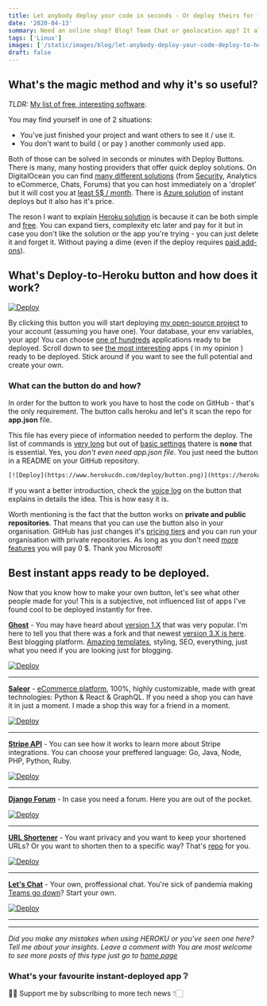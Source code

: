 ```yaml
---
title: Let anybody deploy your code in seconds - Or deploy theirs for free.
date: '2020-04-13'
summary: Need an online shop? Blog? Team Chat or geolocation app? It all exist already! A guide on 'Deploy-to-Heroku' button,
tags: ['Linux']
images: ['/static/images/blog/let-anybody-deploy-your-code-deploy-to-heroku-button/let-anybody-deploy-your-code-deploy-to-heroku-button.png']
draft: false
---
```


## What's the magic method and why it's so useful?

_TLDR:_ [My list of free, interesting software](#best-instant-apps-ready-to-be-deployed).

You may find yourself in one of 2 situations:

- You've just finished your project and want others to see it / use it.
- You don't want to build ( or pay ) another commonly used app.

Both of those can be solved in seconds or minutes with Deploy Buttons. There is many, many hosting providers that offer quick deploy solutions. On DigitalOcean you can find [many different solutions][1] (from [Security][0], Analytics to eCommerce, Chats, Forums) that you can host immediately on a 'droplet' but it will cost you at [least 5\$ / month][2]. There is [Azure solution][3] of instant deploys but it also has it's price.

The reson I want to explain [Heroku solution][7] is because it can be both simple and [free][5]. You can expand tiers, complexity etc later and pay for it but in case you don't like the solution or the app you're trying - you can just delete it and forget it. Without paying a dime (even if the deploy requires [paid add-ons][4]).

## What's Deploy-to-Heroku button and how does it work?

[![Deploy](https://www.herokucdn.com/deploy/button.svg)](https://heroku.com/deploy?template=https://github.com/PodcasterDJ/Podcaster)

By clicking this button you will start deploying [my open-source project][6] to your account (assuming you have one). Your database, your env variables, your app! You can choose [one of hundreds][7] applications ready to be deployed. Scroll down to see [the most interesting](#best-instant-apps-ready-to-be-deployed) apps ( in my opinion ) ready to be deployed. Stick around if you want to see the full potential and create your own.

### What can the button do and how?

In order for the button to work you have to host the code on GitHub - that's the only requirement. The button calls heroku and let's it scan the repo for **app.json** file.

This file has every piece of information needed to perform the deploy. The list of commands is [very long][9] but out of [basic settings][10] thatere is **none** that is essential. Yes, you _don't even need app.json file_. You just need the button in a README on your GitHub repository.

```html
[![Deploy](https://www.herokucdn.com/deploy/button.png)](https://heroku.com/deploy)
```

If you want a better introduction, check the [voice log][11] on the button that explains in details the idea. This is how easy it is.

Worth mentioning is the fact that the button works on **private and public repositories**. That means that you can use the button also in your organisation. GitHub has just changes it's [pricing tiers][12] and you can run your organisation with private repositories. As long as you don't need [more features][12] you will pay 0 \$. Thank you Microsoft!

## Best instant apps ready to be deployed.

Now that you know how to make your own button, let's see what other people made for you! This is a subjective, not influenced list of apps I've found cool to be deployed instantly for free.

[**Ghost**][12] - You may have heard about [version 1.X][20] that was very popular. I'm here to tell you that there was a fork and that newest [version 3.X is here][21]. Best blogging platform. [Amazing templates][22], styling, SEO, everything, just what you need if you are looking just for blogging.

[![Deploy](https://www.herokucdn.com/deploy/button.svg)](https://heroku.com/deploy?template=https://github.com/snathjr/ghost-on-heroku)

---

[**Saleor**][13] - [eCommerce platform][23], 100%, highly customizable, made with great technologies: Python & React & GraphQL. If you need a shop you can have it in just a moment. I made a shop this way for a friend in a moment.

[![Deploy](https://www.herokucdn.com/deploy/button.svg)](https://heroku.com/deploy?template=https://github.com/mirumee/saleor)

---

[**Stripe API**][15] - You can see how it works to learn more about Stripe integrations. You can choose your preffered language: Go, Java, Node, PHP, Python, Ruby.

[![Deploy](https://www.herokucdn.com/deploy/button.svg)](https://heroku.com/deploy?template=https://github.com/stripe/stripe-payments-demo)

---

[**Django Forum**][16] - In case you need a forum. Here you are out of the pocket.

[![Deploy](https://www.herokucdn.com/deploy/button.svg)](https://heroku.com/deploy?template=https://github.com/MicroPyramid/django-simple-forum)

---

[**URL Shortener**][17] - You want privacy and you want to keep your shortened URLs? Or you want to shorten then to a specific way? That's [repo][24] for you.

[![Deploy](https://www.herokucdn.com/deploy/button.svg)](https://heroku.com/deploy?template=https://github.com/smtchahal/url-shortener)

---

[**Let's Chat**][18] - Your own, proffessional chat. You're sick of pandemia making [Teams go down][25]? Start your own.

[![Deploy](https://www.herokucdn.com/deploy/button.svg)](https://heroku.com/deploy?template=https://github.com/sdelements/lets-chat)

---

---

_Did you make any mistakes when using HEROKU or you've seen one here? Tell me about your insights. Leave a comment with You are most welcome to see more posts of this type just go to [home page][100]_

[100]: https://hvitis.dev

### What's your favourite instant-deployed app ❔

👍🏻 Support me by subscribing to more tech news 👇🏻

[0]: https://marketplace.digitalocean.com/category/security
[1]: https://marketplace.digitalocean.com/category/all
[2]: https://www.digitalocean.com/pricing/
[3]: https://docs.microsoft.com/en-us/azure/azure-resource-manager/templates/deploy-to-azure-button
[4]: https://elements.heroku.com/addons
[5]: https://stackoverflow.com/questions/4536326/heroku-free-account-limited
[6]: https://hvitis.dev/project-free-podcasts-blog-template-based-on-django
[7]: https://elements.heroku.com/buttons
[8]: https://www.heroku.com/elements/buttons
[9]: https://devcenter.heroku.com/articles/app-json-schema
[10]: https://blog.heroku.com/introducing_the_app_json_application_manifest
[11]: https://blog.heroku.com/introducing_the_app_json_application_manifest
[12]: https://elements.heroku.com/buttons/cobyism/ghost-on-heroku
[13]: https://elements.heroku.com/buttons/mirumee/saleor
[14]: https://https://github.com/PodcasterDJ/Podcaster
[15]: https://elements.heroku.com/buttons/stripe/stripe-payments-demo
[16]: https://elements.heroku.com/buttons/micropyramid/django-simple-forum
[17]: https://elements.heroku.com/buttons/smtchahal/url-shortener
[18]: https://elements.heroku.com/buttons/sdelements/lets-chat
[19]: https://elements.heroku.com/buttons/ionic-team/ionic-heroku-button
[20]: https://github.com/cobyism/ghost-on-heroku
[21]: https://github.com/snathjr/ghost-on-heroku
[22]: https://ghost.org/marketplace/
[23]: https://saleor.io/
[24]: https://github.com/smtchahal/url-shortener
[25]: https://techcrunch.com/2020/03/16/microsoft-teams-down/
